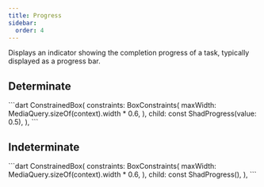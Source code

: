 ```yaml
---
title: Progress
sidebar:
  order: 4
---
```


Displays an indicator showing the completion progress of a task, typically displayed as a progress bar.

## Determinate

<Preview src="https://shadcn-ui-playground.pages.dev/progress">
 ```dart
ConstrainedBox(
  constraints: BoxConstraints(
    maxWidth: MediaQuery.sizeOf(context).width * 0.6,
  ),
  child: const ShadProgress(value: 0.5),
),
```
</Preview>


## Indeterminate
<Preview src="https://shadcn-ui-playground.pages.dev/progress?style=indeterminate">
 ```dart
ConstrainedBox(
  constraints: BoxConstraints(
    maxWidth: MediaQuery.sizeOf(context).width * 0.6,
  ),
  child: const ShadProgress(),
),
```
</Preview>
